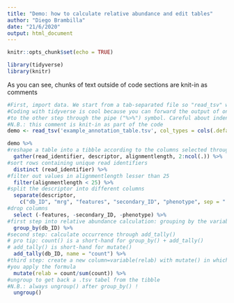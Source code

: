 ```yaml
---
title: "Demo: how to calculate relative abundance and edit tables"
author: "Diego Brambilla"
date: "21/6/2020"
output: html_document
---
```


```r
knitr::opts_chunk$set(echo = TRUE)
```

```r
library(tidyverse)
library(knitr)
```

As you can see, chunks of text outside of code sections are knit-in as comments

```r
#First, import data. We start from a tab-separated file so "read_tsv" will do the trick
#Coding with tidyverse is cool because you can forward the output of one step as input
#to the other step through the pipe ("%>%") symbol. Careful about indentation!
#N.B.: this comment is knit-in as part of the code
demo <- read_tsv('example_annotation_table.tsv', col_types = cols(.default = col_integer(), read_identifier = col_character(), descriptor = col_character()))
```

```r
demo %>%
#reshape a table into a tibble according to the columns selected through gather() 
  gather(read_identifier, descriptor, alignmentlength, 2:ncol(.)) %>%
#sort rows containing unique read identifiers
  distinct (read_identifier) %>%
#filter out values in alignmentlength lesser than 25  
  filter(alignmentlength < 25) %>%
#split the descriptor into different columns
  separate(descriptor,
    c("db_ID", "mrg", "features", "secondary_ID", "phenotype", sep = "|")  %>%
#drop columns
  select (-features, -secondary_ID, -phenotype) %>%
#first step into relative abundance calculation: grouping by the variable of interest
  group_by(db_ID) %>%
#second step: calculate occurrence through add_tally()
# pro tip: count() is a short-hand for group_by() + add_tally()
# add_tally() is short-hand for mutate()
  add_tally(db_ID, name = "count") %>%
#third step: create a new column=variable(relab) with mutate() in which
#you apply the formula
  mutate(relab = count/sum(count)) %>%
#ungroup to get back a .tsv tabel from the tibble
#N.B.: always ungroup() after group_by() !
  ungroup()
```

  
